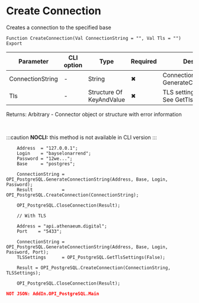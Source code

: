 ﻿---
sidebar_position: 1
description: Create Connection  and other functions to work with PostgreSQL in the Open Integration Package, a free open-source integration library for 1C:Enterprise 8, OneScript and CLI
keywords: [1C, 1С, 1С:Enterprise, 1С:Enterprise 8.3, API, Integration, Services, Exchange, OneScript, CLI, PostgreSQL]
---


# Create Connection 
 Creates a connection to the specified base



`Function CreateConnection(Val ConnectionString = "", Val Tls = "") Export`

  | Parameter | CLI option | Type | Required | Description |
  |-|-|-|-|-|
  | ConnectionString | - | String | &#x2716; | Connection string. See GenerateConnectionString |
  | Tls | - | Structure Of KeyAndValue | &#x2716; | TLS settings, if necessary. See GetTlsSettings |

  
  Returns:  Arbitrary - Connector object or structure with error information

<br/>


:::caution
**NOCLI:** this method is not available in CLI version
:::
<br/>



```bsl title="1C:Enterprise/OneScript code example"
    Address  = "127.0.0.1";
    Login    = "bayselonarrend";
    Password = "12we...";
    Base     = "postgres";

    ConnectionString = OPI_PostgreSQL.GenerateConnectionString(Address, Base, Login, Password);
    Result           = OPI_PostgreSQL.CreateConnection(ConnectionString);

    OPI_PostgreSQL.CloseConnection(Result);

    // With TLS

    Address = "api.athenaeum.digital";
    Port    = "5433";

    ConnectionString = OPI_PostgreSQL.GenerateConnectionString(Address, Base, Login, Password, Port);
    TLSSettings      = OPI_PostgreSQL.GetTlsSettings(False);

    Result = OPI_PostgreSQL.CreateConnection(ConnectionString, TLSSettings);

    OPI_PostgreSQL.CloseConnection(Result);
```
 



```json title="Result"
NOT JSON: AddIn.OPI_PostgreSQL.Main
```
